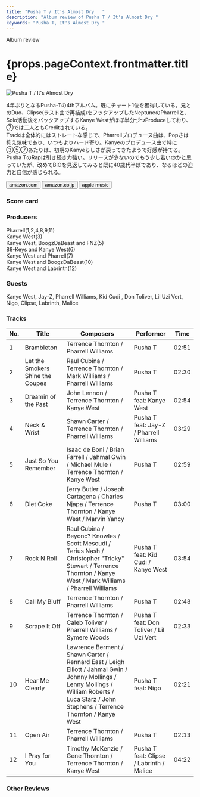 ```yaml
---
title: "Pusha T / It's Almost Dry	"
description: "Album review of Pusha T / It's Almost Dry	"
keywords: "Pusha T, It's Almost Dry	"
---
```






<p className="largeP">Album review</p>
<h1 className="h1--no--margin">{props.pageContext.frontmatter.title}</h1>

<Row  className="image-card-group">
	<Column colMd={3} colLg={4} noGutterMdLeft="">
       <ImageCard>

![Pusha T / It's Almost Dry	](../../images/cd/pushat4L.jpg)

</ImageCard>
	</Column>
	<Column colMd={4} colLg={8} noGutterMdLeft="">
		<p>
			4年ぶりとなるPusha-Tの4thアルバム。既にチャート1位を獲得している。兄とのDuo、Clipse(ラスト曲で再結成)をフックアップしたNeptuneのPharrellと、Solo活動後をバックアップするKanye Westがほぼ半分づつProduceしており、⑦では二人ともCreditされている。
			<br/>Trackは全体的にはストレートな感じで、Pharrellプロデュース曲は、Popさは抑え気味であり、いつもよりハード寄り。Kanyeのプロデュース曲で特に③⑤⑦あたりは、初期のKanyeらしさが戻ってきたようで好感が持てる。
			<br/>Pusha TのRapは引き続き力強い。リリースが少ないのでもう少し若いのかと思っていたが、改めてBIOを見返してみると既に40歳代半ばであり、なるほどの迫力と自信が感じられる。
		</p>
		<div>
		  <Button className="button-right-mergin"  href="https://amzn.to/3DvGjZS" renderIcon={ArrowUpRight} size='sm' kind='primary'>
  	    amazon.com
  	  </Button>
  	  <Button className="button-right-mergin"  href="https://amzn.to/3h67Zga" renderIcon={ArrowUpRight} size='sm' kind='secondary'>
  	    amazon.co.jp
  	  </Button>
			<Button className="button-right-mergin"  href="https://apple.co/3td5R9r" renderIcon={ArrowUpRight} size='sm' kind='tertiary'>
  	   	apple music
  	  </Button>
			<AdvJS2/>
		</div>
	</Column>
</Row>
<Row >
	<Column colMd={4} colLg={4} noGutterMdLeft="">
		<div>
		  <h3>Score card</h3>
			<SliderJS1 value="1" />
		  <SliderJS2 value="1" />
			<SliderJS3 value="2" />
		  <SliderJS4 value="9" />
		</div>
	</Column>
	<Column colMd={8} colLg={8} noGutterMdLeft="">
		<div>
			<h3>Producers</h3>
			<p>
				Pharrell(1,2,4,8,9,11)
				<br/>Kanye West(3)
				<br/>Kanye West, BoogzDaBeast and FNZ(5)
				<br/>88-Keys and Kanye West(6)
				<br/>Kanye West and Pharrell(7)
				<br/>Kanye West and BoogzDaBeast(10)
				<br/>Kanye West and Labrinth(12)
			</p>
			<h3>Guests</h3>
			<p>
				Kanye West, Jay-Z, Pharrell Williams, Kid Cudi , Don Toliver, Lil Uzi Vert, Nigo, Clipse, Labrinth, Malice
			</p>
		</div>
	</Column>
</Row>

<h3>Tracks</h3>

| No. | Title                            | Composers                                                                                                                                                                                       | Performer                                | Time  |
| --- | -------------------------------- | ----------------------------------------------------------------------------------------------------------------------------------------------------------------------------------------------- | ---------------------------------------- | ----- |
| 1   | Brambleton                       | Terrence Thornton / Pharrell Williams                                                                                                                                                           | Pusha T                                  | 02:51 |
| 2   | Let the Smokers Shine the Coupes | Raul Cubina / Terrence Thornton / Mark Williams / Pharrell Williams                                                                                                                             | Pusha T                                  | 02:30 |
| 3   | Dreamin of the Past              | John Lennon / Terrence Thornton / Kanye West                                                                                                                                                    | Pusha T feat: Kanye West                 | 02:54 |
| 4   | Neck & Wrist                     | Shawn Carter / Terrence Thornton / Pharrell Williams                                                                                                                                            | Pusha T feat: Jay-Z / Pharrell Williams  | 03:29 |
| 5   | Just So You Remember             | Isaac de Boni / Brian Farrell / Jahmal Gwin / Michael Mule / Terrence Thornton / Kanye West                                                                                                     | Pusha T                                  | 02:59 |
| 6   | Diet Coke                        | [erry Butler / Joseph Cartagena / Charles Njapa / Terrence Thornton / Kanye West / Marvin Yancy                                                                                                 | Pusha T                                  | 03:00 |
| 7   | Rock N Roll                      | Raul Cubina / Beyonc? Knowles / Scott Mescudi / Terius Nash / Christopher "Tricky" Stewart / Terrence Thornton / Kanye West / Mark Williams / Pharrell Williams                                 | Pusha T feat: Kid Cudi / Kanye West      | 03:54 |
| 8   | Call My Bluff                    | Terrence Thornton / Pharrell Williams                                                                                                                                                           | Pusha T                                  | 02:48 |
| 9   | Scrape It Off                    | Terrence Thornton / Caleb Toliver / Pharrell Williams / Symere Woods                                                                                                                            | Pusha T feat: Don Toliver / Lil Uzi Vert | 02:33 |
| 10  | Hear Me Clearly                  | Lawrence Berment / Shawn Carter / Rennard East / Leigh Elliott / Jahmal Gwin / Johnny Mollings / Lenny Mollings / William Roberts / Luca Starz / John Stephens / Terrence Thornton / Kanye West | Pusha T feat: Nigo                       | 02:21 |
| 11  | Open Air                         | Terrence Thornton / Pharrell Williams                                                                                                                                                           | Pusha T                                  | 02:13 |
| 12  | I Pray for You                   | Timothy McKenzie / Gene Thornton / Terrence Thornton / Kanye West                                                                                                                               | Pusha T feat: Clipse / Labrinth / Malice | 04:22 |

<AdvJS3 />

<h3>Other Reviews</h3>

<Row>
  <Column colMd={3} colLg={3} noGutterMdLeft>
    <Review1 />
  </Column>
</Row>

